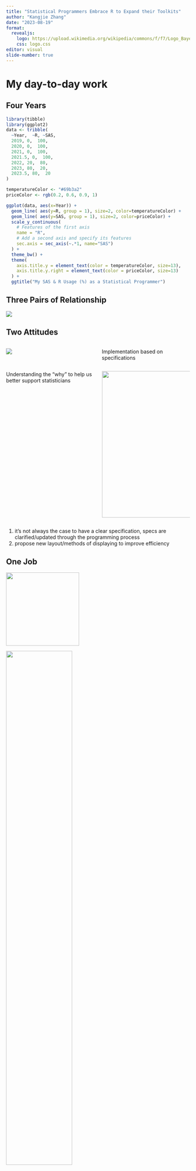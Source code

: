 ```yaml
---
title: "Statistical Programmers Embrace R to Expand their Toolkits"
author: "Kangjie Zhang"
date: "2023-08-19"
format:
  revealjs: 
    logo: https://upload.wikimedia.org/wikipedia/commons/f/f7/Logo_Bayer.svg
    css: logo.css
editor: visual
slide-number: true
---
```


# My day-to-day work

## Four Years

```r
library(tibble)
library(ggplot2)
data <- tribble(
  ~Year,  ~R, ~SAS,
  2019, 0,  100,
  2020, 0,  100,
  2021, 0,  100,
  2021.5, 0,  100,
  2022, 20,  80,
  2023, 80,  20,
  2023.5, 80,  20
)

temperatureColor <- "#69b3a2"
priceColor <- rgb(0.2, 0.6, 0.9, 1)

ggplot(data, aes(x=Year)) +
  geom_line( aes(y=R, group = 1), size=2, color=temperatureColor) + 
  geom_line( aes(y=SAS, group = 1), size=2, color=priceColor) + 
  scale_y_continuous(
    # Features of the first axis
    name = "R",
    # Add a second axis and specify its features
    sec.axis = sec_axis(~.*1, name="SAS")
  ) +
  theme_bw() +
  theme(
    axis.title.y = element_text(color = temperatureColor, size=13),
    axis.title.y.right = element_text(color = priceColor, size=13)
  ) +
  ggtitle("My SAS & R Usage (%) as a Statistical Programmer") 
```

## Three Pairs of Relationship

::: fragment
![](3rel.PNG){fig-align="center"}
:::

## Two Attitudes

::: columns
::: {.column width="50%"}
::: fragment
![](https://media.giphy.com/media/0UdHxnR0L7u05hVV0h/giphy.gif){width="70%\""}
:::
:::

::: {.column width="50%"}
::: fragment
Implementation based on specifications
:::
:::
:::

::: columns
::: {.column width="50%"}
::: fragment
Understanding the "why" to help us better support statisticians
:::
:::

::: {.column width="50%"}
::: fragment
![](https://media.giphy.com/media/v1.Y2lkPTc5MGI3NjExbnIwZ2U3dGR5c2M3dzJpZXI1MHZyeHUwazNmbWJib2FwaWU5cHU4ZiZlcD12MV9pbnRlcm5hbF9naWZfYnlfaWQmY3Q9Zw/eg3tTqoOegYLbzcPdJ/giphy-downsized-large.gif){.absolute bottom="10" right="50" width="400"}
:::
:::
:::


::: notes
1. it's not always the case to have a clear specification, specs are clarified/updated through the programming process
2. propose new layout/methods of displaying to improve efficiency
:::

## One Job

::: fragment
![](1%20tool.jpg){.absolute top="100" left="0" width="200"}
:::

::: fragment
![](2%20ikea_spec.jpg){.absolute top="100" right="0" width="60%"}
:::

::: fragment
![](3.jpg){.absolute bottom="50" right="250" width="60%"}
:::

::: notes
1. technical/programming skills: SAS/R and ability to build new tools 
2. domain knowledge and communication skills
3. clinical reporting with toolbox
3. make new tools: see repetitions in work as opportunities to improve efficiency.


:::

# Initiatives in R

## Data Visualization

::: r-stack
```r
%BoxPlot(
    data           
  , X
  , y
  , class
  , title
  , subtitle
  , legendtitle
  , legend_pos
  , xlabel
  , ylabel
  , style
  , xrange
  , xincrement
  , yrange
  , yincrement
  , boxcolor
  , boxsize
  , dot
  , outlier_size
  , outlier_color 
  , output
  , ...
);
```

![](lego.png){.fragment .absolute left="80" bottom="30" width="72%"}

![](lego_templates.jpg){.fragment width="100%"}
:::

::: notes
p1. useful for "often-used" graphs but
- lack of flexibility
- learning curve, require good documentation, heavily reply on internal expert

P2. Creative Building Bricks-ggplot2: intuitive and layered grammar of graphics approach
- easier to create complex visualizations with relatively concise code.
- high level of customization with a wide range of themes, color palettes, and options for tweaking graph elements.

SAS: While SAS offers powerful graphing capabilities, also allows customization, but the level of control might require more effort in some cases compared to ggplot2.

p3. The R Graph Gallery/ `falcon`/`nest` TLG Catalog under pharmaverse
:::

## What's CDISC/ADaM?

-   CDISC: Clinical Data Interchange Standards Consortium

-   ADaM standards outline how to create analysis datasets and associated metadata

![](cdiscstd.PNG){.fragment width="10.5in" height="3.4in"}

::: notes
-   CDISC is a global not-for-profit organization that actively develops data standards for pharmaceutical industry.

-   ADaM is one of the required standards for data submission to FDA (U.S.) and PMDA (Japan).
:::

## Why Pharmaverse?

![](base_tidy_pharma.png){fig-align="center"}

::: notes
the amount of code needed for creating an ADaM dataset
:::


## Does it work?

-   Collaborate with CDISC to align with the latest standard
-   Pilot submissions to FDA through R Consortium's R Submission Working Group
-   Advertising through conferences, social media, and blog post 

![](doesitwork.PNG){fig-align="center"}

::: notes
-   a cross industry pharma working group focusing on improving practices of R-based clinical trial regulatory submissions.

-   follow the latest standards
:::

## How to take advantage of existing tools?

::: incremental
-   Actively evaluate what's available in the industry

-   Become familiar with company-specific metadata/standards

    -   Compare them with internal SAS macro system

-   Bridge the gap between open-source R packages and the company's internal resources
:::

::: fragment
![](bridge.png){fig-align="center" width="9cm" height="4cm"}
:::

## Strategies
::: fragment
![](Strategies.PNG){fig-align="center" }
:::
::: notes
-   3 repos for people with different skills
-   Stay up-to-date with the latest R package issue status raised by Bayer users/Ensure users are informed about any ongoing issues and workaround
:::

# Conclusion

-   R can serve as a powerful complement to SAS, particularly for data visualizations
-   Collaborate across the industry to tackle common problems
-   Closer relationship between user and developers to deliver better products

# Health for all, Hunger for none
